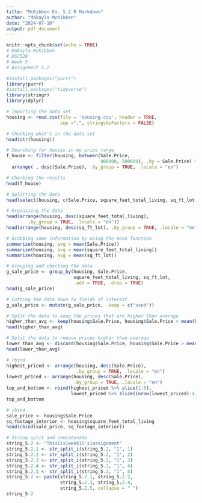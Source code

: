 ```yaml
---
title: "McKibben Ex. 5.2 R Markdown"
author: "Makayla McKibben"
date: "2024-07-10"
output: pdf_document
---
```


```r
knitr::opts_chunk$set(echo = TRUE)
# Makayla McKibben
# DSC520
# Week 5
# Assignment 5.2

#install.packages("purrr")
library(purrr)
#install.packages("tidyverse")
library(stringr)
library(dplyr)

# Importing the data set
housing <- read.csv(file = 'Housing.csv', header = TRUE, 
                    sep =",", stringsAsFactors = FALSE)

# Checking what's in the data set
head(str(housing))

# Searching for houses in my price range
f_house <- filter(housing, between(Sale.Price, 
                                   400000, 500000), .by = Sale.Price) %>%
  arrange( , desc(Sale.Price), .by_group = TRUE, .locale = "en")

# Checking the results
head(f_house)

# Splitting the data 
head(select(housing, c(Sale.Price, square_feet_total_living, sq_ft_lot))) 

# Organizing the data
head(arrange(housing, desc(square_feet_total_living), 
        .by_group = TRUE, .locale = "en"))
head(arrange(housing, desc(sq_ft_lot), .by_group = TRUE, .locale = "en"))

# Grabbing some information by using the mean function
summarize(housing, avg = mean(Sale.Price))
summarize(housing, avg = mean(square_feet_total_living))
summarize(housing, avg = mean(sq_ft_lot))

# Grouping and checking the data 
g_sale_price <- group_by(housing, Sale.Price, 
                         square_feet_total_living, sq_ft_lot, 
                         .add = TRUE, .drop = TRUE)
head(g_sale_price)

# Cutting the data down to fields of interest
g_sale_price <- mutate(g_sale_price, .keep = c("used"))

# Split the data to keep the prices that are higher than average
higher_than_avg <- keep(housing$Sale.Price, housing$Sale.Price > mean(housing$Sale.Price)) 
head(higher_than_avg) 

# Split the data to remove prices higher than average
lower_than_avg <- discard(housing$Sale.Price, housing$Sale.Price > mean(housing$Sale.Price))
head(lower_than_avg)

# rbind
highest_priced <- arrange(housing, desc(Sale.Price),
                          .by_group = TRUE, .locale = "en")
lowest_priced <- arrange(housing, desc(Sale.Price),
                         .by_group = TRUE, .locale = "en")
top_and_bottom <- rbind(highest_priced %>% slice(1:5), 
                        lowest_priced %>% slice((nrow(lowest_priced)-4):nrow(lowest_priced)))
top_and_bottom

# cbind
sale_price <- housing$Sale.Price
sq_footage_interior <- housing$square_feet_total_living
head(cbind(sale_price, sq_footage_interior))

# String split and concatenate
string_5.2 <- "This1is1week15's1assignment"
string_5.2.1 <- str_split_i(string_5.2, "1", 1)
string_5.2.2 <- str_split_i(string_5.2, "1", 2)
string_5.2.3 <- str_split_i(string_5.2, "1", 3)
string_5.2.4 <- str_split_i(string_5.2, "1", 4)
string_5.2.5 <- str_split_i(string_5.2, "1", 5)
string_5.2 <- paste(string_5.2.1, string_5.2.2, 
                    string_5.2.3, string_5.2.4, 
                    string_5.2.5, collapse = " ")
string_5.2
```

